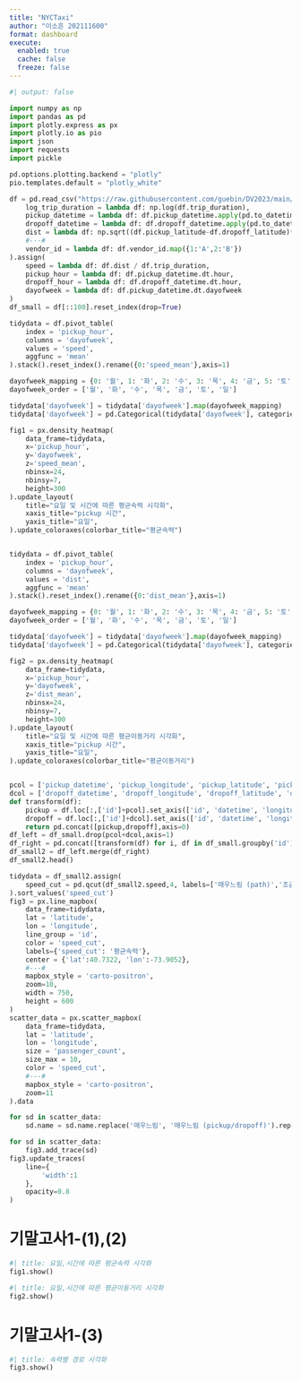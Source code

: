 ```yaml
---
title: "NYCTaxi"
author: "이소흔 202111600"
format: dashboard
execute: 
  enabled: true
  cache: false
  freeze: false
---
```


```python
#| output: false

import numpy as np
import pandas as pd
import plotly.express as px
import plotly.io as pio
import json
import requests
import pickle

pd.options.plotting.backend = "plotly"
pio.templates.default = "plotly_white"

df = pd.read_csv("https://raw.githubusercontent.com/guebin/DV2023/main/posts/NYCTaxi.csv").assign(
    log_trip_duration = lambda df: np.log(df.trip_duration),
    pickup_datetime = lambda df: df.pickup_datetime.apply(pd.to_datetime),
    dropoff_datetime = lambda df: df.dropoff_datetime.apply(pd.to_datetime),
    dist = lambda df: np.sqrt((df.pickup_latitude-df.dropoff_latitude)**2 + (df.pickup_longitude-df.dropoff_longitude)**2),
    #---#
    vendor_id = lambda df: df.vendor_id.map({1:'A',2:'B'})
).assign(
    speed = lambda df: df.dist / df.trip_duration,
    pickup_hour = lambda df: df.pickup_datetime.dt.hour,
    dropoff_hour = lambda df: df.dropoff_datetime.dt.hour,
    dayofweek = lambda df: df.pickup_datetime.dt.dayofweek
)
df_small = df[::100].reset_index(drop=True)

tidydata = df.pivot_table(
    index = 'pickup_hour',
    columns = 'dayofweek',
    values = 'speed',
    aggfunc = 'mean'
).stack().reset_index().rename({0:'speed_mean'},axis=1)

dayofweek_mapping = {0: '월', 1: '화', 2: '수', 3: '목', 4: '금', 5: '토', 6: '일'}
dayofweek_order = ['월', '화', '수', '목', '금', '토', '일']

tidydata['dayofweek'] = tidydata['dayofweek'].map(dayofweek_mapping)
tidydata['dayofweek'] = pd.Categorical(tidydata['dayofweek'], categories=dayofweek_order, ordered=True)

fig1 = px.density_heatmap(
    data_frame=tidydata,
    x='pickup_hour',
    y='dayofweek',
    z='speed_mean',
    nbinsx=24,
    nbinsy=7,
    height=300
).update_layout(
    title="요일 및 시간에 따른 평균속력 시각화",
    xaxis_title="pickup 시간",
    yaxis_title="요일",
).update_coloraxes(colorbar_title="평균속력")


tidydata = df.pivot_table(
    index = 'pickup_hour',
    columns = 'dayofweek',
    values = 'dist',
    aggfunc = 'mean'
).stack().reset_index().rename({0:'dist_mean'},axis=1)

dayofweek_mapping = {0: '월', 1: '화', 2: '수', 3: '목', 4: '금', 5: '토', 6: '일'}
dayofweek_order = ['월', '화', '수', '목', '금', '토', '일']

tidydata['dayofweek'] = tidydata['dayofweek'].map(dayofweek_mapping)
tidydata['dayofweek'] = pd.Categorical(tidydata['dayofweek'], categories=dayofweek_order, ordered=True)

fig2 = px.density_heatmap(
    data_frame=tidydata,
    x='pickup_hour',
    y='dayofweek',
    z='dist_mean',
    nbinsx=24,
    nbinsy=7,
    height=300
).update_layout(
    title="요일 및 시간에 따른 평균이동거리 시각화",
    xaxis_title="pickup 시간",
    yaxis_title="요일",
).update_coloraxes(colorbar_title="평균이동거리")


pcol = ['pickup_datetime', 'pickup_longitude', 'pickup_latitude', 'pickup_hour']
dcol = ['dropoff_datetime', 'dropoff_longitude', 'dropoff_latitude', 'dropoff_hour']
def transform(df):
    pickup = df.loc[:,['id']+pcol].set_axis(['id', 'datetime', 'longitude', 'latitude', 'hour'],axis=1).assign(type = 'pickup')
    dropoff = df.loc[:,['id']+dcol].set_axis(['id', 'datetime', 'longitude', 'latitude', 'hour'],axis=1).assign(type = 'dropoff')
    return pd.concat([pickup,dropoff],axis=0)
df_left = df_small.drop(pcol+dcol,axis=1)
df_right = pd.concat([transform(df) for i, df in df_small.groupby('id')]).reset_index(drop=True)
df_small2 = df_left.merge(df_right)
df_small2.head()

tidydata = df_small2.assign(
    speed_cut = pd.qcut(df_small2.speed,4, labels=['매우느림 (path)','조금느림 (path)','조금빠름 (path)','매우빠름 (path)'])
).sort_values('speed_cut')
fig3 = px.line_mapbox(
    data_frame=tidydata,
    lat = 'latitude',
    lon = 'longitude',
    line_group = 'id',
    color = 'speed_cut',
    labels={'speed_cut': '평균속력'},
    center = {'lat':40.7322, 'lon':-73.9052},
    #---#
    mapbox_style = 'carto-positron',
    zoom=10,
    width = 750,
    height = 600
)
scatter_data = px.scatter_mapbox(
    data_frame=tidydata,
    lat = 'latitude',
    lon = 'longitude',
    size = 'passenger_count',
    size_max = 10,
    color = 'speed_cut',
    #---#
    mapbox_style = 'carto-positron',
    zoom=11
).data

for sd in scatter_data:
    sd.name = sd.name.replace('매우느림', '매우느림 (pickup/dropoff)').replace('조금느림', '조금느림 (pickup/dropoff)').replace('조금빠름', '조금빠름 (pickup/dropoff)').replace('매우빠름', '매우빠름 (pickup/dropoff)')

for sd in scatter_data:
    fig3.add_trace(sd)
fig3.update_traces(
    line={
        'width':1
    },
    opacity=0.8
)


```

# 기말고사1-(1),(2)

```python
#| title: 요일,시간에 따른 평균속력 시각화        
fig1.show()
```

```python
#| title: 요일,시간에 따른 평균이동거리 시각화        
fig2.show()
```

# 기말고사1-(3)

```python
#| title: 속력별 경로 시각화
fig3.show()
```